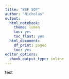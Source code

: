 ```yaml
---
title: "BSF SOP"
author: "Nicholas"
output:
  html_notebook:
    theme: lumen
    toc: yes
    toc_float: yes
  html_document:
    df_print: paged
    toc: yes
editor_options: 
  chunk_output_type: inline
---
```


test